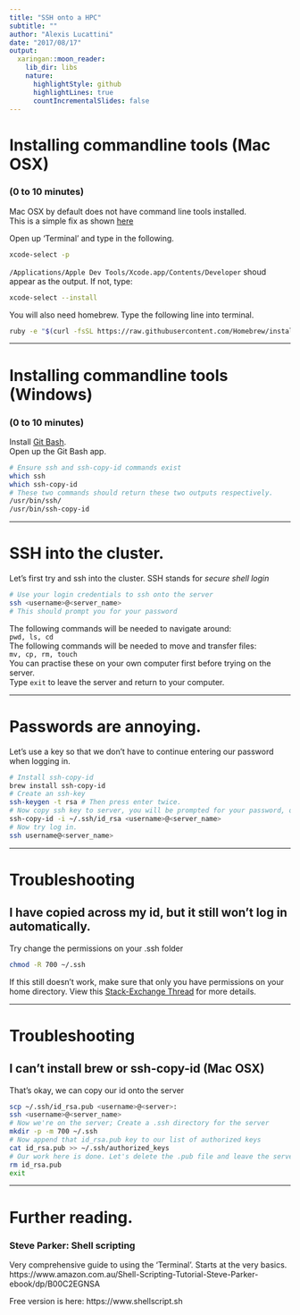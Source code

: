 ```yaml
---
title: "SSH onto a HPC"
subtitle: ""
author: "Alexis Lucattini"
date: "2017/08/17"
output:
  xaringan::moon_reader:
    lib_dir: libs
    nature:
      highlightStyle: github
      highlightLines: true
      countIncrementalSlides: false
---
```


# Installing commandline tools (Mac OSX)
### (0 to 10 minutes)
Mac OSX by default does not have command line tools installed.  
This is a simple fix as shown [here](http://railsapps.github.io/xcode-command-line-tools.html)

Open up 'Terminal' and type in the following.
```bash
xcode-select -p
```

`/Applications/Apple Dev Tools/Xcode.app/Contents/Developer` shoud appear as the output.
If not, type:
```bash
xcode-select --install
```

You will also need homebrew. Type the following line into terminal.
```bash
ruby -e "$(curl -fsSL https://raw.githubusercontent.com/Homebrew/install/master/install)"
```

---

# Installing commandline tools (Windows)
### (0 to 10 minutes)
Install [Git Bash](https://gitforwindows.org/).  
Open up the Git Bash app.

```bash
# Ensure ssh and ssh-copy-id commands exist
which ssh
which ssh-copy-id
# These two commands should return these two outputs respectively.
/usr/bin/ssh/
/usr/bin/ssh-copy-id 
```

---

# SSH into the cluster.
Let's first try and ssh into the cluster. SSH stands for *secure shell login*

```bash
# Use your login credentials to ssh onto the server
ssh <username>@<server_name>
# This should prompt you for your password
```

The following commands will be needed to navigate around:  
`pwd, ls, cd`  
The following commands will be needed to move and transfer files:  
`mv, cp, rm, touch`  
You can practise these on your own computer first before trying on the server.  
Type `exit` to leave the server and return to your computer.


---

# Passwords are annoying.
Let's use a key so that we don't have to continue entering our password when logging in.
```bash
# Install ssh-copy-id
brew install ssh-copy-id
# Create an ssh-key
ssh-keygen -t rsa # Then press enter twice.
# Now copy ssh key to server, you will be prompted for your password, one last time
ssh-copy-id -i ~/.ssh/id_rsa <username>@<server_name>
# Now try log in.
ssh username@<server_name>
```

---

# Troubleshooting
## I have copied across my id, but it still won't log in automatically.
Try change the permissions on your .ssh folder
```bash
chmod -R 700 ~/.ssh
```

If this still doesn't work, make sure that only you have permissions on your home directory.
View this [Stack-Exchange Thread](https://unix.stackexchange.com/questions/37164/ssh-and-home-directory-permissions) for more details.

---

# Troubleshooting
## I can't install brew or ssh-copy-id (Mac OSX)
That's okay, we can copy our id onto the server
```bash
scp ~/.ssh/id_rsa.pub <username>@<server>:
ssh <username>@<server_name>
# Now we're on the server; Create a .ssh directory for the server
mkdir -p -m 700 ~/.ssh
# Now append that id_rsa.pub key to our list of authorized keys
cat id_rsa.pub >> ~/.ssh/authorized_keys
# Our work here is done. Let's delete the .pub file and leave the server
rm id_rsa.pub
exit
```

---

# Further reading.

### Steve Parker: Shell scripting
Very comprehensive guide to using the 'Terminal'.
Starts at the very basics.
https://www.amazon.com.au/Shell-Scripting-Tutorial-Steve-Parker-ebook/dp/B00C2EGNSA

Free version is here:
https://www.shellscript.sh